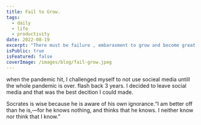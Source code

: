 ```yaml
---
title: Fail to Grow.
tags:
  - daily
  - life
  - productivity
date: 2022-08-19
excerpt: "There must be failure , embarasment to grow and become great."
isPublic: true
isFeatured: false
coverImage: /images/blog/fail-grow.jpeg
---
```


when the pandemic hit, I challenged myself to not use socieal media untill the whole pandemic is over.
flash back 3 years.
I decided to leave social media and that was the best decition I could made.

Socrates is wise because he is aware of his own ignorance.“I am better off than he is,—for he knows nothing, and thinks that he knows. I neither know nor think that I know.”
